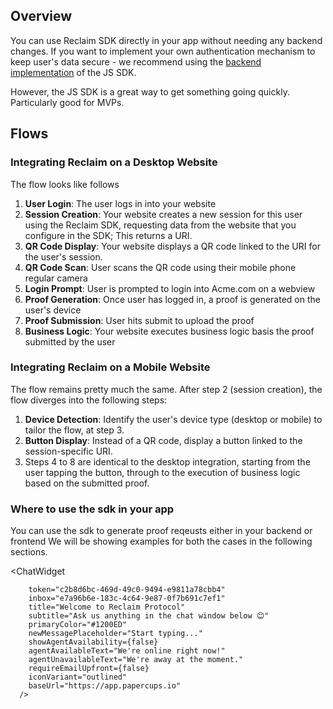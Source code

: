 

## Overview

You can use Reclaim SDK directly in your app without needing any backend changes. 
If you want to implement your own authentication mechanism to keep user's data secure - we recommend using the [backend implementation](/js/backend) of the JS SDK.

However, the JS SDK is a great way to get something going quickly. Particularly good for MVPs.

## Flows
### Integrating Reclaim on a Desktop Website
The flow looks like follows
1. **User Login**: The user logs in into your website
2. **Session Creation**: Your website creates a new session for this user using the Reclaim SDK, requesting data from the website that you configure in the SDK; This returns a URI.
3. **QR Code Display**: Your website displays a QR code linked to the URI for the user's session.
4. **QR Code Scan**: User scans the QR code using their mobile phone regular camera
5. **Login Prompt**: User is prompted to login into Acme.com on a webview
6. **Proof Generation**: Once user has logged in, a proof is generated on the user's device
7. **Proof Submission**: User hits submit to upload the proof
8. **Business Logic**: Your website executes business logic basis the proof submitted by the user

### Integrating Reclaim on a Mobile Website
The flow remains pretty much the same. After step 2 (session creation), the flow diverges into the following steps:

1. **Device Detection**: Identify the user's device type (desktop or mobile) to tailor the flow, at step 3.
2. **Button Display**: Instead of a QR code, display a button linked to the session-specific URI.
3. Steps 4 to 8 are identical to the desktop integration, starting from the user tapping the button, through to the execution of business logic based on the submitted proof.

### Where to use the sdk in your app
You can use the sdk to generate proof reqeusts either in your backend or frontend
We will be showing examples for both the cases in the following sections.

 <ChatWidget
      
        token="c2b8d6bc-469d-49c0-9494-e9811a78cbb4"
        inbox="e7a96b6e-183c-4c64-9e87-0f7b691c7ef1"
        title="Welcome to Reclaim Protocol"
        subtitle="Ask us anything in the chat window below 😊"
        primaryColor="#1200ED"
        newMessagePlaceholder="Start typing..."
        showAgentAvailability={false}
        agentAvailableText="We're online right now!"
        agentUnavailableText="We're away at the moment."
        requireEmailUpfront={false}
        iconVariant="outlined"
        baseUrl="https://app.papercups.io"
      />